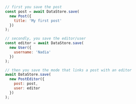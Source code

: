 ```js
// first you save the post
const post = await DataStore.save(
  new Post({
    title: 'My first post'
  })
);

// secondly, you save the editor/user
const editor = await DataStore.save(
  new User({
    username: 'Nadia'
  })
);

// then you save the mode that links a post with an editor
await DataStore.save(
  new PostEditor({
    post: post,
    user: editor
  })
);
```
